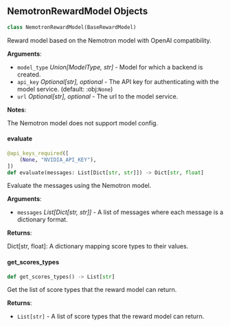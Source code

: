 <a id="camel.models.reward.nemotron_model"></a>

<a id="camel.models.reward.nemotron_model.NemotronRewardModel"></a>

## NemotronRewardModel Objects

```python
class NemotronRewardModel(BaseRewardModel)
```

Reward model based on the Nemotron model with OpenAI compatibility.

**Arguments**:

- `model_type` _Union[ModelType, str]_ - Model for which a backend is
  created.
- `api_key` _Optional[str], optional_ - The API key for authenticating
  with the model service. (default: :obj:`None`)
- `url` _Optional[str], optional_ - The url to the model service.
  

**Notes**:

  The Nemotron model does not support model config.

<a id="camel.models.reward.nemotron_model.NemotronRewardModel.evaluate"></a>

#### evaluate

```python
@api_keys_required([
    (None, "NVIDIA_API_KEY"),
])
def evaluate(messages: List[Dict[str, str]]) -> Dict[str, float]
```

Evaluate the messages using the Nemotron model.

**Arguments**:

- `messages` _List[Dict[str, str]]_ - A list of messages where each
  message is a dictionary format.
  

**Returns**:

  Dict[str, float]:  A dictionary mapping score types to their
  values.

<a id="camel.models.reward.nemotron_model.NemotronRewardModel.get_scores_types"></a>

#### get\_scores\_types

```python
def get_scores_types() -> List[str]
```

Get the list of score types that the reward model can return.

**Returns**:

- `List[str]` - A list of score types that the reward model can return.

